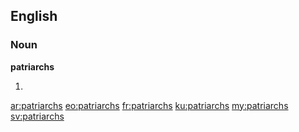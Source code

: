 ==English==

===Noun===
'''patriarchs'''

# {{plural of|patriarch}}

[[ar:patriarchs]]
[[eo:patriarchs]]
[[fr:patriarchs]]
[[ku:patriarchs]]
[[my:patriarchs]]
[[sv:patriarchs]]